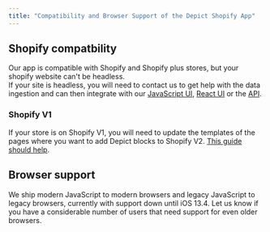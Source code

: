 ```yaml
---
title: "Compatibility and Browser Support of the Depict Shopify App"
---
```


## Shopify compatbility

Our app is compatible with Shopify and Shopify plus stores, but your shopify website can't be headless.<br />
If your site is headless, you will need to contact us to get help with the data ingestion and can then integrate with our [JavaScript UI](/js-ui-guide/introduction), [React UI](/react-ui-guide/introduction) or the [API](/api-guide/introduction).

### Shopify V1

If your store is on Shopify V1, you will need to update the templates of the pages where you want to add Depict blocks to Shopify V2. [This guide should help](https://shopify.dev/docs/themes/os20/migration).


## Browser support

We ship modern JavaScript to modern browsers and legacy JavaScript to legacy browsers, currently with support down until iOS 13.4. Let us know if you have a considerable number of users that need support for even older browsers.